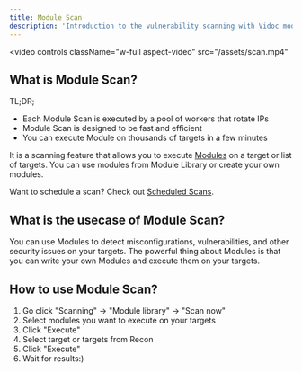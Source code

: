 ```yaml
---
title: Module Scan
description: 'Introduction to the vulnerability scanning with Vidoc modules.'
---
```


<video
  controls
  className="w-full aspect-video"
  src="/assets/scan.mp4"
></video>

## What is Module Scan?

TL;DR;
- Each Module Scan is executed by a pool of workers that rotate IPs
- Module Scan is designed to be fast and efficient
- You can execute Module on thousands of targets in a few minutes

It is a scanning feature that allows you to execute [Modules](/features/modules) on a target or list of targets. You can use modules from Module Library or create your own modules.

Want to schedule a scan? Check out [Scheduled Scans](/features/scheduled-scans).

## What is the usecase of Module Scan?

You can use Modules to detect misconfigurations, vulnerabilities, and other security issues on your targets. The powerful thing about Modules is that you can write your own Modules and execute them on your targets.

## How to use Module Scan?

1. Go click "Scanning" -> "Module library" -> "Scan now"
2. Select modules you want to execute on your targets
3. Click "Execute"
4. Select target or targets from Recon
5. Click "Execute"
6. Wait for results:)